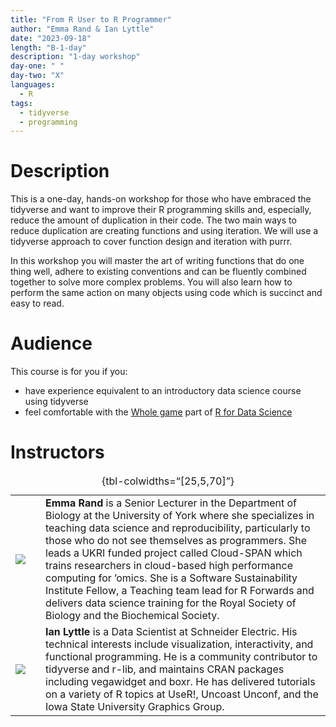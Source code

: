 ```yaml
---
title: "From R User to R Programmer"
author: "Emma Rand & Ian Lyttle"
date: "2023-09-18"
length: "B-1-day"
description: "1-day workshop"
day-one: " "
day-two: "X"
languages:
  - R
tags:
  - tidyverse
  - programming
---
```


# Description

This is a one-day, hands-on workshop for those who have embraced the tidyverse and want to improve their R programming skills and, especially, reduce the amount of duplication in their code.
The two main ways to reduce duplication are creating functions and using iteration.
We will use a tidyverse approach to cover function design and iteration with purrr.

In this workshop you will master the art of writing functions that do one thing well, adhere to existing conventions and can be fluently combined together to solve more complex problems.
You will also learn how to perform the same action on many objects using code which is succinct and easy to read.

# Audience

This course is for you if you:

-   have experience equivalent to an introductory data science course using tidyverse
-   feel comfortable with the [Whole game](https://r4ds.hadley.nz/whole-game.html) part of [R for Data Science](https://r4ds.hadley.nz/)

# Instructors

|                      |     |                                                                                                                                                                                                                                                                                                                                                                                                                                                                                                                                                        |
|----------------------|-----|--------------------------------------------------------------------------------------------------------------------------------------------------------------------------------------------------------------------------------------------------------------------------------------------------------------------------------------------------------------------------------------------------------------------------------------------------------------------------------------------------------------------------------------------------------|
| ![](emma-rand.jpg)   |     | **Emma Rand** is a Senior Lecturer in the Department of Biology at the University of York where she specializes in teaching data science and reproducibility, particularly to those who do not see themselves as programmers. She leads a UKRI funded project called Cloud-SPAN which trains researchers in cloud-based high performance computing for 'omics. She is a Software Sustainability Institute Fellow, a Teaching team lead for R Forwards and delivers data science training for the Royal Society of Biology and the Biochemical Society. |
| ![](ian-lyttle.jpeg) |     | **Ian Lyttle** is a Data Scientist at Schneider Electric. His technical interests include visualization, interactivity, and functional programming. He is a community contributor to tidyverse and r-lib, and maintains CRAN packages including vegawidget and boxr. He has delivered tutorials on a variety of R topics at UseR!, Uncoast Unconf, and the Iowa State University Graphics Group.                                                                                                                                                       |

: {tbl-colwidths="\[25,5,70\]"}
